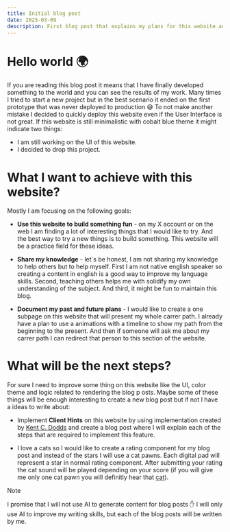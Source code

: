 ```yaml
---
title: Initial blog post
date: 2025-03-09
description: First blog post that explains my plans for this website and what you can expect in the future.
---
```


# Hello world 🌍

If you are reading this blog post it means that I have finally developed something to the world and you can see the results of my work. Many times I tried to start a new project but in the best scenario it ended on the first prototype that was never deployed to production 😅 To not make another mistake I decided to quickly deploy this website even if the User Interface is not great. If this website is still minimalistic with cobalt blue theme it might indicate two things:

- I am still working on the UI of this website.
- I decided to drop this project.

# What I want to achieve with this website?

Mostly I am focusing on the following goals:

- **Use this website to build something fun** - on my X account or on the web I am finding a lot of interesting things that I would like to try. And the best way to try a new things is to build something. This website will be a practice field for these ideas.

- **Share my knowledge** - let`s be honest, I am not sharing my knowledge to help others but to help myself. First I am not native english speaker so creating a content in english is a good way to improve my language skills. Second, teaching others helps me with solidify my own understanding of the subject. And third, it might be fun to maintain this blog.

- **Document my past and future plans** - I would like to create a one subpage on this website that will present my whole carrer path. I already have a plan to use a animations with a timeline to show my path from the beginning to the present. And then if someone will ask me about my carrer path I can redirect that person to this section of the website.

# What will be the next steps?

For sure I need to improve some thing on this website like the UI, color theme and logic related to rendering the blog p osts. Maybe some of these things will be enough interesting to create a new blog post but if not I have a ideas to write about:

- Implement **Client Hints** on this website by using implementation created by [Kent C. Dodds](https://github.com/epicweb-dev/client-hints) and create a blog post where I will explain each of the steps that are required to implement this feature.

- I love a cats so I would like to create a rating component for my blog post and instead of the stars I will use a cat pawns. Each digital pad will represent a star in normal rating component. After submitting your rating the cat sound will be played depending on your score (if you will give me only one cat pawn you will definitly hear that [cat](https://www.youtube.com/watch?v=OqH9RoUNG24&t=79s)).

> [!NOTE]
> I promise that I will not use AI to generate content for blog posts ✋ I will only use AI to improve my writing skills, but each of the blog posts will be written by me.
